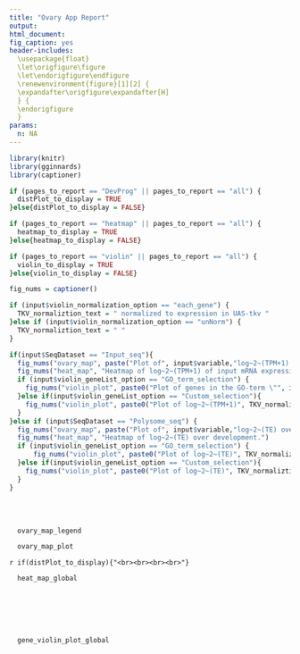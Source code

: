 ```yaml
---
title: "Ovary App Report"
output:
html_document:
fig_caption: yes
header-includes:
  \usepackage{float}
  \let\origfigure\figure
  \let\endorigfigure\endfigure
  \renewenvironment{figure}[1][2] {
  \expandafter\origfigure\expandafter[H]
  } {
  \endorigfigure
  }
params:
  n: NA
---
```


```r
library(knitr)
library(gginnards)
library(captioner)

if (pages_to_report == "DevProg" || pages_to_report == "all") {
  distPlot_to_display = TRUE
}else{distPlot_to_display = FALSE}

if (pages_to_report == "heatmap" || pages_to_report == "all") {
  heatmap_to_display = TRUE
}else{heatmap_to_display = FALSE}

if (pages_to_report == "violin" || pages_to_report == "all") {
  violin_to_display = TRUE
}else{violin_to_display = FALSE}

fig_nums = captioner()

if (input$violin_normalization_option == "each_gene") {
  TKV_normaliztion_text = " normalized to expression in UAS-tkv "
}else if (input$violin_normalization_option == "unNorm") {
  TKV_normaliztion_text = " "
}

if(input$SeqDataset == "Input_seq"){
  fig_nums("ovary_map", paste("Plot of", input$variable,"log~2~(TPM+1) over development."))
  fig_nums("heat_map", "Heatmap of log~2~(TPM+1) of input mRNA expression over development.")
  if (input$violin_geneList_option == "GO_term_selection") {
    fig_nums("violin_plot", paste0("Plot of genes in the GO-term \"", input$GO_term,"\" over development representing log~2~(TPM+1)", TKV_normaliztion_text ,"of input mRNA"))
  }else if(input$violin_geneList_option == "Custom_selection"){
    fig_nums("violin_plot", paste0("Plot of log~2~(TPM+1)", TKV_normaliztion_text, "of a custom gene group over development of input mRNA expression"))
  }
}else if (input$SeqDataset == "Polysome_seq") {
  fig_nums("ovary_map", paste("Plot of", input$variable,"log~2~(TE) over development."))
  fig_nums("heat_map", "Heatmap of log~2~(TE) over development.")
  if (input$violin_geneList_option == "GO_term_selection") {
      fig_nums("violin_plot", paste0("Plot of log~2~(TE)", TKV_normaliztion_text, "of genes in the GO-term \"", input$GO_term, "\" over development."))
  }else if(input$violin_geneList_option == "Custom_selection"){
    fig_nums("violin_plot", paste0("Plot of log~2~(TE)", TKV_normaliztion_text, "of a custom gene group over development."))
  }
}
```
<br><br>

```r
  ovary_map_legend
```

```r
  ovary_map_plot
```
`r if(distPlot_to_display){"<br><br><br><br>"}`

```r
  heat_map_global
```
<br><br><br><br>
```r
  gene_violin_plot_global
```


